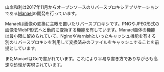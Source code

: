 
山岸和利は2017年11月からオープンソースのリバースプロキシアプリケーションである[Manael](https://manael.org/)の開発を行っています。

Manaelは画像の変換に主眼を置いたリバースプロキシです。PNGやJPEG形式の画像をWebP形式へと動的に変換する機能を有しています。Manael自体の機能は最小限に留められていて、NginxやVarnishといったキャッシュ機能を有する別のリバースプロキシを利用して変換済みのファイルをキャッシュすることを前提としています。

またManaelはGoで書かれています。これにより平易な書き方でありながらも高速な処理が実現されています。

